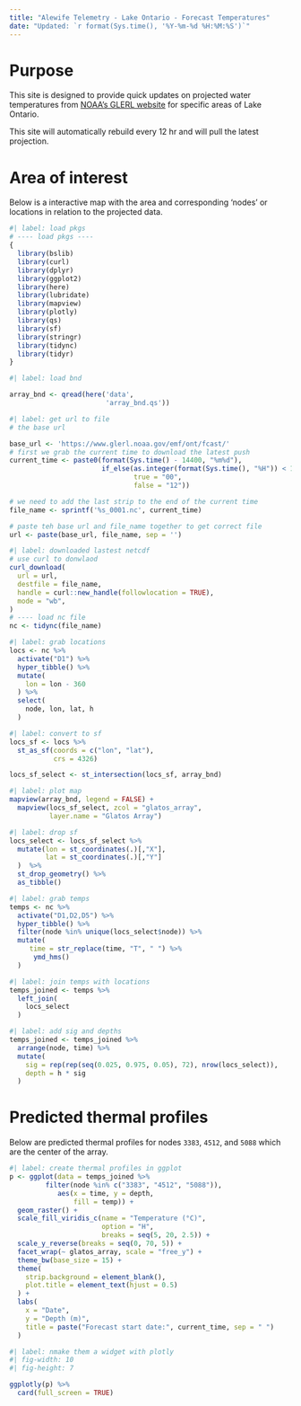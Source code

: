 ```yaml
---
title: "Alewife Telemetry - Lake Ontario - Forecast Temperatures"
date: "Updated: `r format(Sys.time(), '%Y-%m-%d %H:%M:%S')`"
---
```

# Purpose
This site is designed to provide quick updates on projected water temperatures 
from [NOAA's GLERL website](https://www.glerl.noaa.gov/res/glcfs/ncast.php?lake=ont) for specific areas of Lake Ontario. 

This site will automatically rebuild every 12 hr and will pull the 
latest projection. 

# Area of interest 
Below is a interactive map with the area and corresponding 'nodes' or locations 
in relation to the projected data. 

```r
#| label: load pkgs
# ---- load pkgs ----
{
  library(bslib)
  library(curl)
  library(dplyr)
  library(ggplot2)
  library(here)
  library(lubridate)
  library(mapview)
  library(plotly)
  library(qs)
  library(sf)
  library(stringr)
  library(tidync)
  library(tidyr)
}
```


```r
#| label: load bnd 

array_bnd <- qread(here('data',
                        'array_bnd.qs'))
```


```r
#| label: get url to file 
# the base url 

base_url <- 'https://www.glerl.noaa.gov/emf/ont/fcast/'
# first we grab the current time to download the latest push 
current_time <- paste0(format(Sys.time() - 14400, "%m%d"),
                       if_else(as.integer(format(Sys.time(), "%H")) < 12,
                               true = "00", 
                               false = "12"))

# we need to add the last strip to the end of the current time 
file_name <- sprintf('%s_0001.nc', current_time)

# paste teh base url and file_name together to get correct file 
url <- paste(base_url, file_name, sep = '')
```

```r
#| label: downloaded lastest netcdf 
# use curl to donwlaod 
curl_download(
  url = url,
  destfile = file_name,
  handle = curl::new_handle(followlocation = TRUE),
  mode = "wb", 
)
# ---- load nc file 
nc <- tidync(file_name)
```

```r
#| label: grab locations 
locs <- nc %>%
  activate("D1") %>%
  hyper_tibble() %>% 
  mutate(
    lon = lon - 360
  ) %>%
  select(
    node, lon, lat, h
  )
```

```r
#| label: convert to sf 
locs_sf <- locs %>%
  st_as_sf(coords = c("lon", "lat"),
           crs = 4326)

locs_sf_select <- st_intersection(locs_sf, array_bnd)
```

```r
#| label: plot map  
mapview(array_bnd, legend = FALSE) + 
  mapview(locs_sf_select, zcol = "glatos_array", 
          layer.name = "Glatos Array") 
```

```r
#| label: drop sf 
locs_select <- locs_sf_select %>% 
  mutate(lon = st_coordinates(.)[,"X"],
         lat = st_coordinates(.)[,"Y"]
  )  %>%
  st_drop_geometry() %>%
  as_tibble()
```


```r
#| label: grab temps
temps <- nc %>%
  activate("D1,D2,D5") %>%
  hyper_tibble() %>% 
  filter(node %in% unique(locs_select$node)) %>% 
  mutate(
     time = str_replace(time, "T", " ") %>%
      ymd_hms()
  )
```


```r
#| label: join temps with locations 
temps_joined <- temps %>%
  left_join(
    locs_select
  )
```

```r
#| label: add sig and depths 
temps_joined <- temps_joined %>% 
  arrange(node, time) %>% 
  mutate(
    sig = rep(rep(seq(0.025, 0.975, 0.05), 72), nrow(locs_select)), 
    depth = h * sig
  )
```

# Predicted thermal profiles

Below are predicted thermal profiles for nodes `3383`, `4512`, and `5088` which are the center of the array.

```r
#| label: create thermal profiles in ggplot 
p <- ggplot(data = temps_joined %>% 
         filter(node %in% c("3383", "4512", "5088")),
            aes(x = time, y = depth,
                fill = temp)) +
  geom_raster() +
  scale_fill_viridis_c(name = "Temperature (°C)",
                       option = "H", 
                       breaks = seq(5, 20, 2.5)) +
  scale_y_reverse(breaks = seq(0, 70, 5)) +
  facet_wrap(~ glatos_array, scale = "free_y") +
  theme_bw(base_size = 15) +
  theme(
    strip.background = element_blank(), 
    plot.title = element_text(hjust = 0.5)
  ) +
  labs(
    x = "Date",
    y = "Depth (m)", 
    title = paste("Forecast start date:", current_time, sep = " ")
  )
```



```r
#| label: nmake them a widget with plotly
#| fig-width: 10
#| fig-height: 7

ggplotly(p) %>% 
  card(full_screen = TRUE)
```

